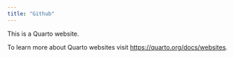 ```yaml
---
title: "Github"
---
```


This is a Quarto website.

To learn more about Quarto websites visit <https://quarto.org/docs/websites>.
